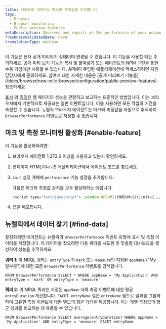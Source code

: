 ```yaml
---
title: 자동으로 네이티브 마크와 측정값을 추적합니다.
tags:
  - Browser
  - Browser monitoring
  - Public preview features
metaDescription: Observes and reports on the performance of your webpages by automatically tracking native marks and measures.
freshnessValidatedDate: never
translationType: machine
---
```


<Callout variant="important">
  이 기능은 현재 공개 미리보기 상태이며 변경될 수 있습니다. 이 기능을 사용할 때는 주의하세요. 공개 미리 보기 기능은 복사 및 붙여넣기 또는 에이전트의 NPM 구현을 통한 수동 가입에만 사용할 수 있습니다. APM이 주입된 애플리케이션에 액세스하려면 지원 담당자에게 문의하세요. 참여에 대한 자세한 내용은 [공개 미리보기 기능을](/docs/browser/new-relic-browser/configuration/public-preview-features) 참조하세요.
</Callout>

[표시](https://developer.mozilla.org/en-US/docs/Web/API/Performance/mark) 와 [측정은](https://developer.mozilla.org/en-US/docs/Web/API/Performance/measure) 웹 페이지의 성능을 관찰하고 보고하는 표준적인 방법입니다. 이는 브라우저에서 기본적으로 제공되는 일반 이벤트입니다. 이를 사용하면 모든 작업의 기간을 측정할 수 있습니다. 뉴렐릭 브라우저 에이전트는 마크와 측정값을 자동으로 추적하여 `BrowserPerformance` 이벤트로 저장할 수 있습니다.

## 마크 및 측정 모니터링 활성화 [#enable-feature]

이 기능을 활성화하려면:

1. 브라우저 에이전트 1.272.0 이상을 사용하고 있는지 확인하세요.

2. 웹페이지 HTML이나 JS 애플리케이션에서 에이전트 코드를 찾으세요.

3. `init` 설정 개체에 `performance` 기능 설정을 추가합니다.

   다음은 마크와 측정값 감지를 모두 활성화하는 예입니다.

   ```js
   <script type="text/javascript"> ;window.NREUM||(NREUM={});init={ …, performance: {capture_marks: true, capture_measures: true} }:
   ```

4. 앱을 배포합니다.

## 뉴렐릭에서 데이터 찾기 [#find-data]

활성화되면 에이전트는 뉴렐릭의 `BrowserPerformance` 이벤트 유형에 표시 및 측정 데이터를 저장합니다. 이 데이터를 찾으려면 다음 쿼리를 시도한 후 맞춤형 대시보드를 생성하여 성능을 추적하세요.

**쿼리 1**: 이 NRQL 쿼리는 `entryType` 가 `mark` 또는 `measure`인 지정된 `appName` (&quot;My 일부분&quot;)에 대한 모든 `BrowserPerformance` 이벤트를 검색합니다.

```nrql
FROM BrowserPerformance SELECT * WHERE appName = 'My Application' AND entryType = 'mark' OR entryType = 'measure'
```

**쿼리 2**: 이 NRQL 쿼리는 지정된 `appName` 내의 측정 이벤트에 대한 평균 `entryDuration` 계산합니다. `FACET entryName` 절은 `entryName` 필드로 결과를 그룹화하여 고유한 측정 이벤트에 대한 별도의 평균 기간을 제공합니다. 이는 개별 측정값의 평균 성과를 비교하는 데 유용할 수 있습니다.

```nrql
FROM BrowserPerformance SELECT average(entryDuration) WHERE appName = 'My Application' AND entryType = 'measure' FACET entryName
```